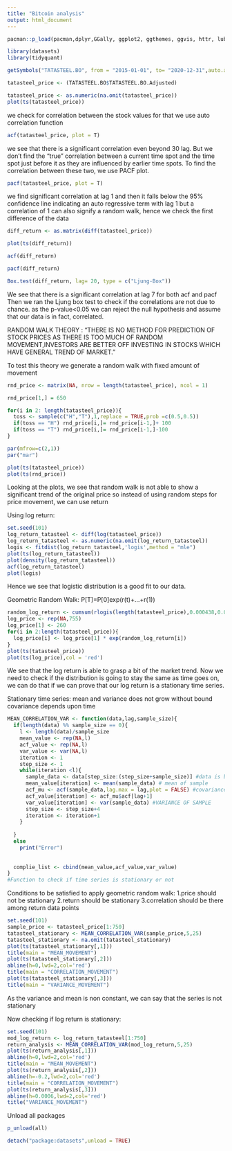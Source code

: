 ```yaml
---
title: "Bitcoin analysis"
output: html_document
---
```


```r
pacman::p_load(pacman,dplyr,GGally, ggplot2, ggthemes, ggvis, httr, lubridate, plotly, rio, rmarkdown, shiny, stringr, tidyr, fitdistrplus)

library(datasets)
library(tidyquant)
```


```r
getSymbols("TATASTEEL.BO", from = "2015-01-01", to= "2020-12-31",auto.assign = TRUE,warnings = FALSE)

tatasteel_price <- (TATASTEEL.BO$TATASTEEL.BO.Adjusted)

tatasteel_price <- as.numeric(na.omit(tatasteel_price))
plot(ts(tatasteel_price))
```

we check for correlation between the stock values
for that we use auto correlation function

```r
acf(tatasteel_price, plot = T)
```

we see that there is a significant correlation even beyond 30 lag. But we don't find the "true" 
correlation between a current time spot and the time spot just before it as they are influenced by earlier time spots. 
To find the correlation between these two, we use PACF plot.

```r
pacf(tatasteel_price, plot = T)
```

we find significant correlation at lag 1 and then it falls below the 95% confidence line indicating an auto regressive term with lag 1 but a correlation of 1 can also signify a random walk, hence we check
the first difference of the data

```r
diff_return <- as.matrix(diff(tatasteel_price))

plot(ts(diff_return))

acf(diff_return)

pacf(diff_return)

Box.test(diff_return, lag= 20, type = c("Ljung-Box"))
```

We see that there is a significant correlation at lag 7 for both acf and pacf
Then we ran the Ljung box test to check if the correlations are not due to chance. as the p-value<0.05 we can reject the null hypothesis and assume that our data is in fact, correlated.



RANDOM WALK THEORY : "THERE IS NO METHOD FOR PREDICTION OF STOCK PRICES AS THERE IS TOO MUCH OF RANDOM MOVEMENT,INVESTORS ARE BETTER OFF INVESTING IN STOCKS WHICH HAVE GENERAL TREND OF MARKET."

To test this theory we generate a random walk with fixed amount of movement


```r
rnd_price <- matrix(NA, nrow = length(tatasteel_price), ncol = 1)

rnd_price[1,] = 650

for(i in 2: length(tatasteel_price)){
  toss <- sample(c("H","T"),1,replace = TRUE,prob =c(0.5,0.5))
  if(toss == "H") rnd_price[i,]= rnd_price[i-1,]+ 100
  if(toss == "T") rnd_price[i,]= rnd_price[i-1,]-100
}

par(mfrow=c(2,1))
par("mar")

plot(ts(tatasteel_price))
plot(ts(rnd_price))
```


Looking at the plots, we see that random walk is not able to show a significant trend of the original price so instead of using random steps for price movement, we can use return 


Using log return:


```r
set.seed(101)
log_return_tatasteel <- diff(log(tatasteel_price))
log_return_tatasteel <- as.numeric(na.omit(log_return_tatasteel))
logis <- fitdist(log_return_tatasteel,'logis',method = "mle")
plot(ts(log_return_tatasteel))
plot(density(log_return_tatasteel))
acf(log_return_tatasteel)
plot(logis)
```
Hence we see that logistic distribution is a good fit to our data.

Geometric Random Walk:
P[T]=P[0]exp(r(t)+...+r(1))
```r
random_log_return <- cumsum(rlogis(length(tatasteel_price),0.000438,0.013333)) # This will calculate the sum of data point
log_price <- rep(NA,755)
log_price[1] <- 260
for(i in 2:length(tatasteel_price)){
  log_price[i] <- log_price[1] * exp(random_log_return[i])
}
plot(ts(tatasteel_price))
plot(ts(log_price),col = 'red')
```

We see that the log return is able to grasp a bit of the market trend. 
Now we need to check if the distribution is going to stay the same as time goes on, we can do that if we can prove that our log return is a stationary time series.

Stationary time series:
mean and variance does not grow without bound
covariance depends upon time

```r
MEAN_CORRELATION_VAR <- function(data,lag,sample_size){
  if(length(data) %% sample_size == 0){
    l <- length(data)/sample_size
    mean_value <- rep(NA,l)
    acf_value <- rep(NA,l)
    var_value <- var(NA,l)
    iteration <- 1
    step_size <- 1
    while(iteration <l){
      sample_data <- data[step_size:(step_size+sample_size)] #data is broken into lengths of sample size
      mean_value[iteration] <- mean(sample_data) # mean of sample
      acf_mu <- acf(sample_data,lag.max = lag,plot = FALSE) #covariance of sample
      acf_value[iteration] <- acf_mu$acf[lag+1]
      var_value[iteration] <- var(sample_data) #VARIANCE OF SAMPLE
      step_size <- step_size+4
      iteration <- iteration+1
    }
      
  }
  else
    print("Error")
  
 
  complie_list <- cbind(mean_value,acf_value,var_value)
}
#Function to check if time series is stationary or not
```

Conditions to be satisfied to apply geometric random walk:
1.price should not be stationary
2.return should be stationary
3.correlation should be there among return data points

```r
set.seed(101)
sample_price <- tatasteel_price[1:750] 
tatasteel_stationary <- MEAN_CORRELATION_VAR(sample_price,5,25)
tatasteel_stationary <- na.omit(tatasteel_stationary)
plot(ts(tatasteel_stationary[,1]))
title(main = "MEAN_MOVEMENT")
plot(ts(tatasteel_stationary[,2]))
abline(h=0,lwd=2,col='red')
title(main = "CORRELATION_MOVEMENT")
plot(ts(tatasteel_stationary[,3]))
title(main = "VARIANCE_MOVEMENT")
```
As the variance and mean is non constant, we can say that the series is not stationary

Now checking if log return is stationary:

```r
set.seed(101)
mod_log_return <- log_return_tatasteel[1:750]
return_analysis <- MEAN_CORRELATION_VAR(mod_log_return,5,25)
plot(ts(return_analysis[,1]))
abline(h=0,lwd=2,col='red')
title(main = "MEAN_MOVEMENT")
plot(ts(return_analysis[,2]))
abline(h=-0.2,lwd=2,col='red')
title(main = "CORRELATION_MOVEMENT")
plot(ts(return_analysis[,3]))
abline(h=0.0006,lwd=2,col='red')
title("VARIANCE_MOVEMENT")
```


Unload all packages
```r

p_unload(all)

detach("package:datasets",unload = TRUE)
```

